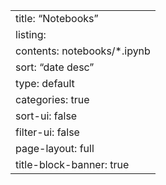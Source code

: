 ---
title: "Notebooks"
listing:
  contents: notebooks/*.ipynb
  sort: "date desc"
  type: default
  categories: true
  sort-ui: false
  filter-ui: false
page-layout: full
title-block-banner: true
---